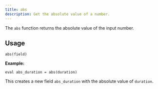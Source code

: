 ```yaml
---
title: abs
description: Get the absolute value of a number.
---
```


The `abs` function returns the absolute value of the input number.

## Usage

```
abs(field)
```

**Example:**
```
eval abs_duration = abs(duration)
```
This creates a new field `abs_duration` with the absolute value of `duration`.
